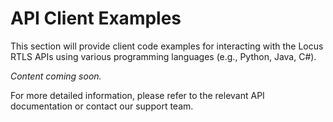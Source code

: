 # API Client Examples

This section will provide client code examples for interacting with the Locus RTLS APIs using various programming languages (e.g., Python, Java, C#).

*Content coming soon.*

For more detailed information, please refer to the relevant API documentation or contact our support team.
